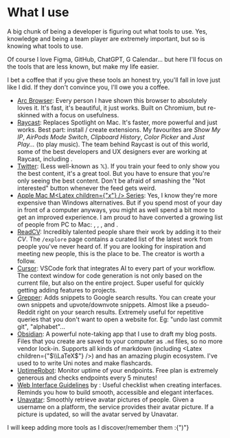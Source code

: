 

<LinkTo displayText="Back" link="/" />
<br />

# What I use

A big chunk of being a developer is figuring out what tools to use. Yes, knowledge and being a team player are extremely important, but so is knowing what tools to use. 

Of course I love Figma, GitHub, ChatGPT, G Calendar... but here I'll focus on the tools that are less known, but make my life easier.

I bet a coffee that if you give these tools an honest try, you'll fall in love just like I did. If they don't convince you, I'll owe you a coffee.


- [Arc Browser](https://arc.net/): Every person I have shown this browser to absolutely loves it. It's fast, it's beautiful, it just works. Built on Chromium, but re-skinned with a focus on usefulness.
- [Raycast](https://www.raycast.com/): Replaces Spotlight on Mac. It's faster, more powerful and just works. Best part: install / create extensions. My favourites are *Show My IP*, *AirPods Mode Switch*, *Clipboard History*, *Color Picker* and *Just Play...* (to play music). The team behind Raycast is out of this world, some of the best developers and UX designers ever are working at Raycast, including <Avatar url="https://unavatar.io/twitter/peduarte" name="Pedro Duarte" link="https://ped.ro/" />.
- [Twitter](https://twitter.com/): (Less well-known as 𝕏). If you train your feed to only show you the best content, it's a great tool. But you have to ensure that you're only seeing the best content. Don't be afraid of smashing the "Not interested" button whenever the feed gets weird.
- [Apple Mac M<Latex children={"$x$"} /> Series](https://www.apple.com/mac/): Yes, I know they're more expensive than Windows alternatives. But if you spend most of your day in front of a computer anyways, you might as well spend a bit more to get an improved experience. I am proud to have converted a growing list of people from PC to Mac: <Avatar url="https://unavatar.io/github/khalidbelhadj" name="Khalid Belhadj" link="https://khalidbelhadj.github.io/portfolio/" />, <Avatar url="https://unavatar.io/github/dprRoberta" name="Roberta Pošiūnaitė" link="https://robertaposiunaite.com/" />, <Avatar url="https://unavatar.io/github/dhamedbarghi" name="Dorna Hamed Barghi" link="https://www.linkedin.com/in/dhamedbarghi/" />, <Avatar url="https://unavatar.io/github/paulinasg" name="Paulina Gerchuk" link="https://paulinagerch.uk/" /> and <Avatar url="https://unavatar.io/github/wietsdev" name="Wietske Holwerda" link="https://wiets.dev/" />.
- [ReadCV](https://read.cv/explore): Incredibly talented people share their work by adding it to their *CV*. The `/explore` page contains a curated list of the latest work from people you've never heard of. If you are looking for inspiration and meeting new people, this is the place to be. The creator <Avatar url="https://unavatar.io/github/andychung" name="Andy Chung" link="https://andychung.me/" /> is worth a follow. 
- [Cursor](https://www.cursor.com/): VSCode fork that integrates AI to every part of your workflow. The context window for code generation is not only based on the current file, but also on the entire project. Super useful for quickly getting adding features to projects.
- [Grepper](https://www.grepper.com/): Adds snippets to Google search results. You can create your own snippets and upvote/downvote snippets. Almost like a pseudo-Reddit right on your search results. Extremely useful for repetitive queries that you don't want to open a website for. Eg: "undo last commit git", "alphabet"...
- [Obsidian](https://obsidian.md/): A powerful note-taking app that I use to draft my blog posts. Files that you create are saved to your computer as `.md` files, so no more vendor lock-in. Supports all kinds of markdown (including <Latex children={"$\\LaTeX$"} />) and has an amazing plugin ecosystem. I've used to to write Uni notes and make flashcards.
- [UptimeRobot](https://uptimerobot.com/): Monitor uptime of your endpoints. Free plan is extremely generous and checks endpoints every 5 minutes!
- [Web Interface Guidelines](https://interfaces.rauno.me/) by <Avatar url="https://unavatar.io/twitter/raunofreiberg" name="Rauno Freiberg" link="https://rauno.me/" />: Useful checklist when creating interfaces. Reminds you how to build smooth, accessible and elegant interfaces.
- [Unavatar](https://unavatar.io/): Smoothly retrieve avatar pictures of people. Given a username on a platform, the service provides their avatar picture. If a picture is updated, so will the avatar served by Unavatar.

I will keep adding more tools as I discover/remember them :{")"}
